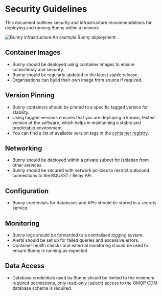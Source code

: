 # Security Guidelines

This document outlines security and infrastructure recommendations for deploying and running Bunny within a network. 

![Bunny infrastructure](/images/infrastructure.png)
_An example Bunny deployment_.

## Container Images 

- Bunny should be deployed using container images to ensure consistency and security. 
- Bunny should be regularly updated to the latest stable release.
- Organisations can build their own image from source if required.

## Version Pinning

- Bunny containers should be pinned to a specific tagged version for stability. 
- Using tagged versions ensures that you are deploying a known, tested version of the software, which helps in maintaining a stable and predictable environment. 
- You can find a list of available version tags in the [container registry](https://github.com/Health-Informatics-UoN/hutch-bunny/pkgs/container/hutch%2Fbunny).

## Networking

- Bunny should be deployed within a private subnet for isolation from other services.
- Bunny should be secured with network policies to restrict outbound connections to the RQUEST / Relay API.

## Configuration

- Bunny credentials for databases and APIs should be stored in a secrets service.

## Monitoring
- Bunny logs should be forwarded to a centralised logging system.
- Alerts should be set up for failed queries and excessive errors.
- Container health checks and external monitoring should be used to ensure Bunny is running as expected.

## Data Access
- Database credentials used by Bunny should be limited to the minimum required permissions, only read-only (select) access to the OMOP CDM database schema is required.

